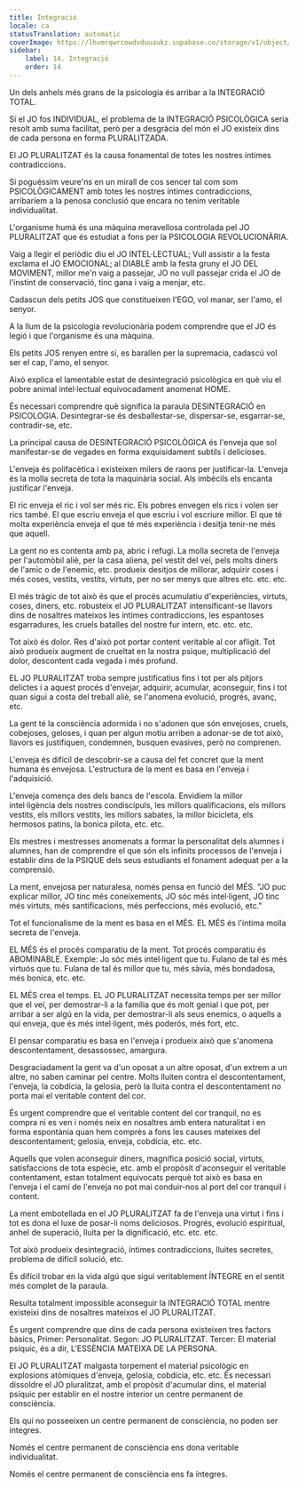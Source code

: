 ```yaml
---
title: Integració
locale: ca
statusTranslation: automatic
coverImage: https://lhvmrqwrcowdvduuaukz.supabase.co/storage/v1/object/public/strapi-uploads/small_cover-educacion-fundamental.webp-2d51a7828a2b1309555be27f7e2a61a0.webp
sidebar:
    label: 14. Integració
    order: 14
---
```

Un dels anhels més grans de la psicologia és arribar a la INTEGRACIÓ TOTAL.

Si el JO fos INDIVIDUAL, el problema de la INTEGRACIÓ PSICOLÒGICA seria resolt amb suma facilitat, però per a desgràcia del món el JO existeix dins de cada persona en forma PLURALITZADA.

El JO PLURALITZAT és la causa fonamental de totes les nostres íntimes contradiccions.

Si poguéssim veure'ns en un mirall de cos sencer tal com som PSICOLÒGICAMENT amb totes les nostres íntimes contradiccions, arribaríem a la penosa conclusió que encara no tenim veritable individualitat.

L'organisme humà és una màquina meravellosa controlada pel JO PLURALITZAT que és estudiat a fons per la PSICOLOGIA REVOLUCIONÀRIA.

Vaig a llegir el periòdic diu el JO INTEL·LECTUAL; Vull assistir a la festa exclama el JO EMOCIONAL; al DIABLE amb la festa gruny el JO DEL MOVIMENT, millor me'n vaig a passejar, JO no vull passejar crida el JO de l'instint de conservació, tinc gana i vaig a menjar, etc.

Cadascun dels petits JOS que constitueixen l'EGO, vol manar, ser l'amo, el senyor.

A la llum de la psicologia revolucionària podem comprendre que el JO és legió i que l'organisme és una màquina.

Els petits JOS renyen entre si, es barallen per la supremacia, cadascú vol ser el cap, l'amo, el senyor.

Això explica el lamentable estat de desintegració psicològica en què viu el pobre animal intel·lectual equivocadament anomenat HOME.

És necessari comprendre què significa la paraula DESINTEGRACIÓ en PSICOLOGIA. Desintegrar-se és desballestar-se, dispersar-se, esgarrar-se, contradir-se, etc.

La principal causa de DESINTEGRACIÓ PSICOLÒGICA és l'enveja que sol manifestar-se de vegades en forma exquisidament subtils i delicioses.

L'enveja és polifacètica i existeixen milers de raons per justificar-la. L'enveja és la molla secreta de tota la maquinària social. Als imbècils els encanta justificar l'enveja.

El ric enveja el ric i vol ser més ric. Els pobres envegen els rics i volen ser rics també. El que escriu enveja el que escriu i vol escriure millor. El que té molta experiència enveja el que té més experiència i desitja tenir-ne més que aquell.

La gent no es contenta amb pa, abric i refugi. La molla secreta de l'enveja per l'automòbil aliè, per la casa aliena, pel vestit del veí, pels molts diners de l'amic o de l'enemic, etc. produeix desitjos de millorar, adquirir coses i més coses, vestits, vestits, virtuts, per no ser menys que altres etc. etc. etc.

El més tràgic de tot això és que el procés acumulatiu d'experiències, virtuts, coses, diners, etc. robusteix el JO PLURALITZAT intensificant-se llavors dins de nosaltres mateixos les íntimes contradiccions, les espantoses esgarradures, les cruels batalles del nostre fur intern, etc. etc. etc.

Tot això és dolor. Res d'això pot portar content veritable al cor afligit. Tot això produeix augment de crueltat en la nostra psique, multiplicació del dolor, descontent cada vegada i més profund.

EL JO PLURALITZAT troba sempre justificatius fins i tot per als pitjors delictes i a aquest procés d'envejar, adquirir, acumular, aconseguir, fins i tot quan sigui a costa del treball aliè, se l'anomena evolució, progrés, avanç, etc.

La gent té la consciència adormida i no s'adonen que són envejoses, cruels, cobejoses, geloses, i quan per algun motiu arriben a adonar-se de tot això, llavors es justifiquen, condemnen, busquen evasives, però no comprenen.

L'enveja és difícil de descobrir-se a causa del fet concret que la ment humana és envejosa. L'estructura de la ment es basa en l'enveja i l'adquisició.

L'enveja comença des dels bancs de l'escola. Envidiem la millor intel·ligència dels nostres condiscípuls, les millors qualificacions, els millors vestits, els millors vestits, les millors sabates, la millor bicicleta, els hermosos patins, la bonica pilota, etc. etc.

Els mestres i mestresses anomenats a formar la personalitat dels alumnes i alumnes, han de comprendre el que són els infinits processos de l'enveja i establir dins de la PSIQUE dels seus estudiants el fonament adequat per a la comprensió.

La ment, envejosa per naturalesa, només pensa en funció del MÉS. "JO puc explicar millor, JO tinc més coneixements, JO sóc més intel·ligent, JO tinc més virtuts, més santificacions, més perfeccions, més evolució, etc."

Tot el funcionalisme de la ment es basa en el MÉS. EL MÉS és l'íntima molla secreta de l'enveja.

EL MÉS és el procés comparatiu de la ment. Tot procés comparatiu és ABOMINABLE. Exemple: Jo sóc més intel·ligent que tu. Fulano de tal és més virtuós que tu. Fulana de tal és millor que tu, més sàvia, més bondadosa, més bonica, etc. etc.

EL MÉS crea el temps. EL JO PLURALITZAT necessita temps per ser millor que el veí, per demostrar-li a la família que és molt genial i que pot, per arribar a ser algú en la vida, per demostrar-li als seus enemics, o aquells a qui enveja, que és més intel·ligent, més poderós, més fort, etc.

El pensar comparatiu es basa en l'enveja i produeix això que s'anomena descontentament, desassossec, amargura.

Desgraciadament la gent va d'un oposat a un altre oposat, d'un extrem a un altre, no saben caminar pel centre. Molts lluiten contra el descontentament, l'enveja, la cobdícia, la gelosia, però la lluita contra el descontentament no porta mai el veritable content del cor.

És urgent comprendre que el veritable content del cor tranquil, no es compra ni es ven i només neix en nosaltres amb entera naturalitat i en forma espontània quan hem comprès a fons les causes mateixes del descontentament; gelosia, enveja, cobdícia, etc. etc.

Aquells que volen aconseguir diners, magnífica posició social, virtuts, satisfaccions de tota espècie, etc. amb el propòsit d'aconseguir el veritable contentament, estan totalment equivocats perquè tot això es basa en l'enveja i el camí de l'enveja no pot mai conduir-nos al port del cor tranquil i content.

La ment embotellada en el JO PLURALITZAT fa de l'enveja una virtut i fins i tot es dona el luxe de posar-li noms deliciosos. Progrés, evolució espiritual, anhel de superació, lluita per la dignificació, etc. etc. etc.

Tot això produeix desintegració, íntimes contradiccions, lluites secretes, problema de difícil solució, etc.

És difícil trobar en la vida algú que sigui veritablement ÍNTEGRE en el sentit més complet de la paraula.

Resulta totalment impossible aconseguir la INTEGRACIÓ TOTAL mentre existeixi dins de nosaltres mateixos el JO PLURALITZAT.

És urgent comprendre que dins de cada persona existeixen tres factors bàsics, Primer: Personalitat. Segon: JO PLURALITZAT. Tercer: El material psíquic, és a dir, L'ESSÈNCIA MATEIXA DE LA PERSONA.

El JO PLURALITZAT malgasta torpement el material psicològic en explosions atòmiques d'enveja, gelosia, cobdícia, etc. etc. És necessari dissoldre el JO pluralitzat, amb el propòsit d'acumular dins, el material psíquic per establir en el nostre interior un centre permanent de consciència.

Els qui no posseeixen un centre permanent de consciència, no poden ser íntegres.

Només el centre permanent de consciència ens dona veritable individualitat.

Només el centre permanent de consciència ens fa íntegres.

